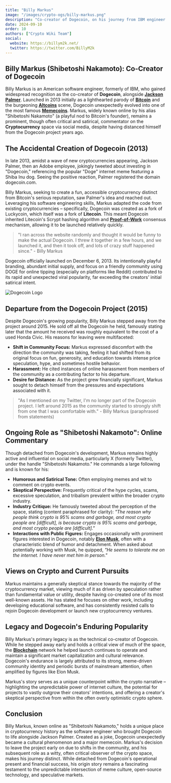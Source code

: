 ```yaml
---
title: "Billy Markus"
image: "/images/crypto-ogs/billy-markus.png"
description: "Co-creator of Dogecoin, on his journey from IBM engineer to founding one of the most well-known meme coins."
date: 2024-09-10
order: 10
authors: ["Crypto Wiki Team"]
social:
  website: https://billym2k.net/
  twitter: https://twitter.com/BillyM2k
---
```


## **Billy Markus (Shibetoshi Nakamoto): Co-Creator of Dogecoin**

Billy Markus is an American software engineer, formerly of IBM, who gained widespread recognition as the co-creator of **Dogecoin**, alongside **[Jackson Palmer](/crypto-ogs/jackson-palmer)**. Launched in 2013 initially as a lighthearted parody of **[Bitcoin](/posts/what-is-bitcoin)** and the burgeoning **[Altcoins](/posts/what-are-altcoins)** scene, Dogecoin unexpectedly evolved into one of the most famous **[Memecoins](/posts/what-are-memecoins)**. Markus, widely known online by his alias "Shibetoshi Nakamoto" (a playful nod to Bitcoin's founder), remains a prominent, though often critical and satirical, commentator on the **Cryptocurrency** space via social media, despite having distanced himself from the Dogecoin project years ago.

## **The Accidental Creation of Dogecoin (2013)**

In late 2013, amidst a wave of new cryptocurrencies appearing, Jackson Palmer, then an Adobe employee, jokingly tweeted about investing in "Dogecoin," referencing the popular "Doge" internet meme featuring a Shiba Inu dog. Seeing the positive reaction, Palmer registered the domain dogecoin.com.

Billy Markus, seeking to create a fun, accessible cryptocurrency distinct from Bitcoin's serious reputation, saw Palmer's idea and reached out. Leveraging his software engineering skills, Markus adapted the code from existing cryptocurrencies – specifically, Dogecoin was created as a fork of Luckycoin, which itself was a fork of **Litecoin**. This meant Dogecoin inherited Litecoin's Scrypt hashing algorithm and **[Proof-of-Work](/posts/what-is-proof-of-work)** consensus mechanism, allowing it to be launched relatively quickly.

> "I ran across the website randomly and thought it would be funny to make the actual Dogecoin. I threw it together in a few hours, and we launched it, and then it took off, and lots of crazy stuff happened since." - Billy Markus

Dogecoin officially launched on December 6, 2013. Its intentionally playful branding, abundant initial supply, and focus on a friendly community using DOGE for online tipping (especially on platforms like Reddit) contributed to its rapid and unexpected viral popularity, far exceeding the creators' initial satirical intent.

![Dogecoin Logo](/images/posts/dogecoin.jpg)

## **Departure from the Dogecoin Project (2015)**

Despite Dogecoin's growing popularity, Billy Markus stepped away from the project around 2015. He sold off all the Dogecoin he held, famously stating later that the amount he received was roughly equivalent to the cost of a used Honda Civic. His reasons for leaving were multifaceted:

- **Shift in Community Focus:** Markus expressed discomfort with the direction the community was taking, feeling it had shifted from its original focus on fun, generosity, and education towards intense price speculation, hype, and sometimes hostile behavior.
- **Harassment:** He cited instances of online harassment from members of the community as a contributing factor to his departure.
- **Desire for Distance:** As the project grew financially significant, Markus sought to detach himself from the pressures and expectations associated with it.

> "As I mentioned on my Twitter, I'm no longer part of the Dogecoin project. I left around 2015 as the community started to strongly shift from one that I was comfortable with." - Billy Markus (paraphrased from statements)

## **Ongoing Role as "Shibetoshi Nakamoto": Online Commentary**

Though detached from Dogecoin's development, Markus remains highly active and influential on social media, particularly X (formerly Twitter), under the handle "Shibetoshi Nakamoto." He commands a large following and is known for his:

- **Humorous and Satirical Tone:** Often employing memes and wit to comment on crypto events.
- **Skeptical Perspective:** Frequently critical of the hype cycles, scams, excessive speculation, and tribalism prevalent within the broader crypto industry.
- **Industry Critique:** He famously tweeted about the perception of the space, stating (content paraphrased for clarity): _"The reason why people think crypto is 95% scams and garbage, and most crypto people are [difficult], is because crypto is 95% scams and garbage, and most crypto people are [difficult]."_
- **Interactions with Public Figures:** Engages occasionally with prominent figures interested in Dogecoin, notably **[Elon Musk](/crypto-ogs/elon-musk)**, often with a characteristic blend of humor and detachment. When asked about potentially working with Musk, he quipped, _"He seems to tolerate me on the internet. I have never met him in person."_

## **Views on Crypto and Current Pursuits**

Markus maintains a generally skeptical stance towards the majority of the cryptocurrency market, viewing much of it as driven by speculation rather than fundamental value or utility, despite having co-created one of its most well-known assets. He has stated he focuses on other work, including developing educational software, and has consistently resisted calls to rejoin Dogecoin development or launch new cryptocurrency ventures.

## **Legacy and Dogecoin's Enduring Popularity**

Billy Markus's primary legacy is as the technical co-creator of Dogecoin. While he stepped away early and holds a critical view of much of the space, the **[Blockchain](/posts/what-is-blockchain)** network he helped launch continues to operate and maintain a significant market capitalization and cultural relevance. Dogecoin's endurance is largely attributed to its strong, meme-driven community identity and periodic bursts of mainstream attention, often amplified by figures like Elon Musk.

Markus's story serves as a unique counterpoint within the crypto narrative – highlighting the unpredictable power of internet culture, the potential for projects to vastly outgrow their creators' intentions, and offering a creator's skeptical perspective from within the often overly optimistic crypto sphere.

## **Conclusion**

Billy Markus, known online as "Shibetoshi Nakamoto," holds a unique place in cryptocurrency history as the software engineer who brought Dogecoin to life alongside Jackson Palmer. Created as a joke, Dogecoin unexpectedly became a cultural phenomenon and a major memecoin. Markus's decision to leave the project early on due to shifts in the community, and his subsequent role as a witty, often critical observer of the crypto space, makes his journey distinct. While detached from Dogecoin's operational present and financial success, his origin story remains a fascinating testament to the unpredictable intersection of meme culture, open-source technology, and speculative markets.
